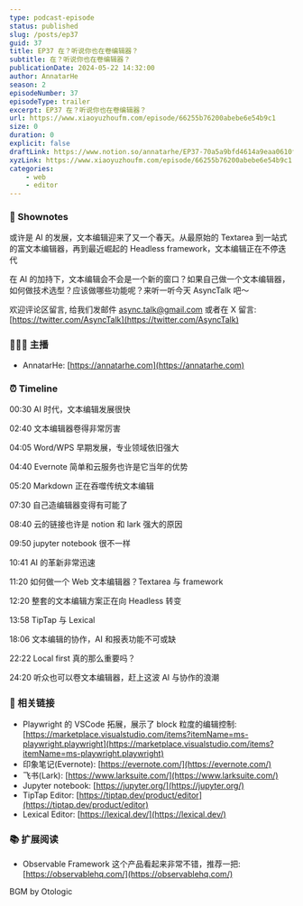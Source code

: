 ```yaml
---
type: podcast-episode
status: published
slug: /posts/ep37
guid: 37
title: EP37 在？听说你也在卷编辑器？
subtitle: 在？听说你也在卷编辑器？
publicationDate: 2024-05-22 14:32:00
author: AnnatarHe
season: 2
episodeNumber: 37
episodeType: trailer
excerpt: EP37 在？听说你也在卷编辑器？
url: https://www.xiaoyuzhoufm.com/episode/66255b76200abebe6e54b9c1
size: 0
duration: 0
explicit: false
draftLink: https://www.notion.so/annatarhe/EP37-70a5a9bfd4614a9eaa0610f0ef101104?pvs=4
xyzLink: https://www.xiaoyuzhoufm.com/episode/66255b76200abebe6e54b9c1
categories:
    - web
    - editor
---
```


### 📕 Shownotes

或许是 AI 的发展，文本编辑迎来了又一个春天。从最原始的 Textarea  到一站式的富文本编辑器，再到最近崛起的 Headless framework，文本编辑正在不停迭代

在 AI 的加持下，文本编辑会不会是一个新的窗口？如果自己做一个文本编辑器，如何做技术选型？应该做哪些功能呢？来听一听今天 AsyncTalk 吧～


欢迎评论区留言, 给我们发邮件 [async.talk@gmail.com](mailto:async.talk@gmail.com) 或者在 X 留言: [https://twitter.com/AsyncTalk](https://twitter.com/AsyncTalk)

### 👨‍👨‍👦 主播

- AnnatarHe: [https://annatarhe.com](https://annatarhe.com)

### ⏰ Timeline

00:30 AI 时代，文本编辑发展很快

02:40 文本编辑器卷得非常厉害

04:05 Word/WPS 早期发展，专业领域依旧强大

04:40 Evernote 简单和云服务也许是它当年的优势

05:20 Markdown 正在吞噬传统文本编辑

07:30 自己造编辑器变得有可能了

08:40 云的链接也许是 notion 和 lark 强大的原因

09:50 jupyter notebook 很不一样

10:41 AI 的革新非常迅速

11:20 如何做一个 Web 文本编辑器？Textarea 与 framework

12:20 整套的文本编辑方案正在向 Headless 转变

13:58 TipTap 与 Lexical

18:06 文本编辑的协作，AI 和报表功能不可或缺

22:22 Local first 真的那么重要吗？

24:20 听众也可以卷文本编辑器，赶上这波 AI 与协作的浪潮

### 🔗 相关链接

- Playwright 的 VSCode 拓展，展示了 block 粒度的编辑控制: [https://marketplace.visualstudio.com/items?itemName=ms-playwright.playwright](https://marketplace.visualstudio.com/items?itemName=ms-playwright.playwright)
- 印象笔记(Evernote): [https://evernote.com/](https://evernote.com/)
- 飞书(Lark): [https://www.larksuite.com/](https://www.larksuite.com/)
- Jupyter notebook: [https://jupyter.org/](https://jupyter.org/)
- TipTap Editor: [https://tiptap.dev/product/editor](https://tiptap.dev/product/editor)
- Lexical Editor: [https://lexical.dev/](https://lexical.dev/)

### 📚 扩展阅读

- Observable Framework 这个产品看起来非常不错，推荐一把: [https://observablehq.com/](https://observablehq.com/)

BGM by Otologic